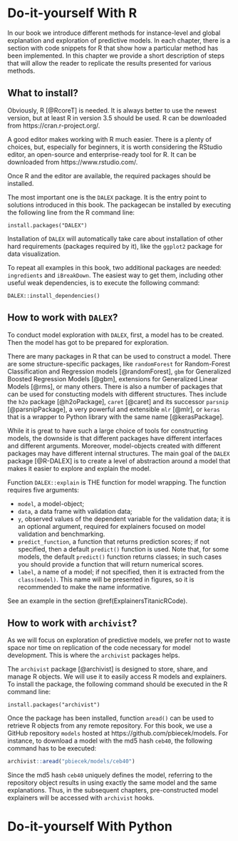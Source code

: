 # Do-it-yourself With R  {#RCodeSnippets}

In our book we introduce different methods for instance-level and global explanation and exploration of predictive models. In each chapter, there is a section with code snippets for R that show how a particular method has been implemented. In this chapter we provide a short description of steps that will allow the reader to replicate the results presented for various methods.

## What to install?

Obviously, R [@RcoreT] is needed. It is always better to use the newest version, but at least R in version 3.5 should be used. R can be downloaded from https://cran.r-project.org/.

A good editor makes working with R much easier. There is a plenty of choices, but, especially for beginners, it is worth considering the RStudio editor, an open-source and enterprise-ready tool for R. It can be downloaded from  https://www.rstudio.com/.

Once R and the editor are available, the required packages should be installed.

The most important one is the `DALEX` package. It is the entry point to solutions introduced in this book. The  packagecan be installed  by executing the following line from the R command line:

```
install.packages("DALEX")
```

Installation of `DALEX` will automatically take care about installation of other hard requirements (packages required by it), like the `ggplot2` package for data visualization. 

To repeat all examples in this book, two additional packages are needed: `ingredients` and `iBreakDown`. The easiest way to get them, including other useful weak dependencies, is to execute the following command:

```
DALEX::install_dependencies()
```

## How to work with `DALEX`?

To conduct model exploration with `DALEX`, first, a model has to be created. Then the model has got to be prepared for exploration.

There are many packages in R that can be used to construct a model. There are some structure-specific packages, like `randomForest` for Random-Forest Classification and Regression models [@randomForest], `gbm` for Generalized Boosted Regression Models [@gbm], extensions for Generalized Linear Models [@rms], or many others. There is also a number of packages that can be used for constucting models with different structures. Thes include the `h2o` package [@h2oPackage], `caret` [@caret] and its successor `parsnip` [@parsnipPackage], a very powerful and extensible `mlr` [@mlr], or `keras` that is a wrapper to Python library with the same name [@kerasPackage].

While it is great to have such a large choice of tools for constructing models, the downside is that different  packages have different interfaces and different arguments. Moreover, model-objects created with different packages  may have different internal structures. The main goal of the `DALEX` package [@R-DALEX] is to create a level of abstraction around a model that makes it easier to explore and explain the model.

Function `DALEX::explain` is THE function for model wrapping. The function requires five arguments: 

* `model`, a model-object;
* `data`, a data frame with validation data;
* `y`, observed values of the dependent variable for the validation data; it is an optional argument, required for explainers focused on model validation and benchmarking.
* `predict_function`, a function that returns prediction scores; if not specified, then a default `predict()` function is used. Note that, for some models, the default `predict()` function returns classes; in such cases you should provide a function that will return numerical scores. 
* `label`, a name of a model; if not specified, then it is extracted from the `class(model)`. This name will be presented in figures, so it is recommended to make the name informative.

See an example in the section \@ref(ExplainersTitanicRCode).

## How to work with `archivist`?

As we will focus on exploration of predictive models, we prefer not to waste space nor time on replication of the code necessary for model development. This is where the `archivist` packages helps.

The `archivist` package [@archivist] is designed to store, share, and manage R objects. We will use it to easily access R models and explainers. To install the package, the following command should be executed in the R command line:

```
install.packages("archivist")
```

Once the package has been installed, function `aread()` can be used to retrieve R objects from any remote repository. For this book, we use a GitHub repository `models` hosted at https://github.com/pbiecek/models. For instance, to download a model with the md5 hash `ceb40`, the following command has to be executed:

```r
archivist::aread("pbiecek/models/ceb40")
```

Since the md5 hash `ceb40` uniquely defines the model, referring to the repository object results in using exactly the same model and the same explanations. Thus, in the subsequent chapters, pre-constructed model explainers will be accessed with `archivist` hooks.


# Do-it-yourself With Python  {#PythonCodeSnippets}